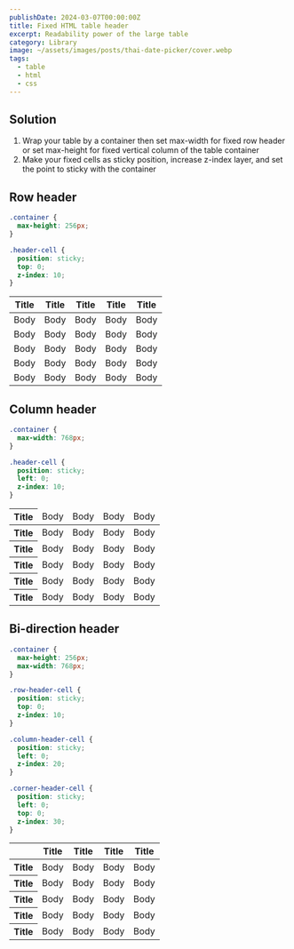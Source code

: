 ```yaml
---
publishDate: 2024-03-07T00:00:00Z
title: Fixed HTML table header
excerpt: Readability power of the large table
category: Library
image: ~/assets/images/posts/thai-date-picker/cover.webp
tags:
  - table
  - html
  - css
---
```


## Solution

1. Wrap your table by a container then set max-width for fixed row header or set max-height for fixed vertical column of the table container
2. Make your fixed cells as sticky position, increase z-index layer, and set the point to sticky with the container

## Row header

```css
.container {
  max-height: 256px;
}

.header-cell {
  position: sticky;
  top: 0;
  z-index: 10;
}
```

<div class="max-w-3xl max-h-56 overflow-auto">
  <table class="text-center border-collaps">
    <thead>
      <tr>
        <th class="min-w-64 sticky top-0 z-10 bg-gray-100 dark:bg-gray-800 p-3">Title</th>
        <th class="min-w-64 sticky top-0 z-10 bg-gray-100 dark:bg-gray-800 p-3">Title</th>
        <th class="min-w-64 sticky top-0 z-10 bg-gray-100 dark:bg-gray-800 p-3">Title</th>
        <th class="min-w-64 sticky top-0 z-10 bg-gray-100 dark:bg-gray-800 p-3">Title</th>
        <th class="min-w-64 sticky top-0 z-10 bg-gray-100 dark:bg-gray-800 p-3">Title</th>
      </tr>
    </thead>
    <tbody>
      <tr>
        <td>Body</td>
        <td>Body</td>
        <td>Body</td>
        <td>Body</td>
        <td>Body</td>
      </tr>
      <tr>
        <td>Body</td>
        <td>Body</td>
        <td>Body</td>
        <td>Body</td>
        <td>Body</td>
      </tr>
      <tr>
        <td>Body</td>
        <td>Body</td>
        <td>Body</td>
        <td>Body</td>
        <td>Body</td>
      </tr>
      <tr>
        <td>Body</td>
        <td>Body</td>
        <td>Body</td>
        <td>Body</td>
        <td>Body</td>
      </tr>
      <tr>
        <td>Body</td>
        <td>Body</td>
        <td>Body</td>
        <td>Body</td>
        <td>Body</td>
      </tr>
    </tbody>
  </table>
</div>

## Column header

```css
.container {
  max-width: 768px;
}

.header-cell {
  position: sticky;
  left: 0;
  z-index: 10;
}
```

<div class="max-w-3xl overflow-auto">
  <table class="text-center border-collaps">
    <thead>
      <tr>
        <th class="min-w-64 sticky left-0 z-10 bg-gray-100 dark:bg-gray-800 p-3">Title</th>
        <td class="min-w-64 font-normal">Body</td>
        <td class="min-w-64 font-normal">Body</td>
        <td class="min-w-64 font-normal">Body</td>
        <td class="min-w-64 font-normal">Body</td>
      </tr>
    </thead>
    <tbody>
      <tr>
        <th class="sticky left-0 z-10 bg-gray-100 dark:bg-gray-800">Title</th>
        <td>Body</td>
        <td>Body</td>
        <td>Body</td>
        <td>Body</td>
      </tr>
      <tr>
        <th class="sticky left-0 z-10 bg-gray-100 dark:bg-gray-800">Title</th>
        <td>Body</td>
        <td>Body</td>
        <td>Body</td>
        <td>Body</td>
      </tr>
      <tr>
        <th class="sticky left-0 z-10 bg-gray-100 dark:bg-gray-800">Title</th>
        <td>Body</td>
        <td>Body</td>
        <td>Body</td>
        <td>Body</td>
      </tr>
      <tr>
        <th class="sticky left-0 z-10 bg-gray-100 dark:bg-gray-800">Title</th>
        <td>Body</td>
        <td>Body</td>
        <td>Body</td>
        <td>Body</td>
      </tr>
      <tr>
        <th class="sticky left-0 z-10 bg-gray-100 dark:bg-gray-800">Title</th>
        <td>Body</td>
        <td>Body</td>
        <td>Body</td>
        <td>Body</td>
      </tr>
    </tbody>
  </table>
</div>

## Bi-direction header

```css
.container {
  max-height: 256px;
  max-width: 768px;
}

.row-header-cell {
  position: sticky;
  top: 0;
  z-index: 10;
}

.column-header-cell {
  position: sticky;
  left: 0;
  z-index: 20;
}

.corner-header-cell {
  position: sticky;
  left: 0;
  top: 0;
  z-index: 30;
}
```

<div class="max-w-3xl max-h-56 overflow-auto">
  <table class="text-center border-collaps">
    <thead>
      <tr>
        <th class="min-w-64 sticky left-0 top-0 z-30 bg-gray-100 dark:bg-gray-800 p-3" />
        <th class="min-w-64 sticky top-0 z-10 bg-gray-100 dark:bg-gray-800 p-3">Title</th>
        <th class="min-w-64 sticky top-0 z-10 bg-gray-100 dark:bg-gray-800 p-3">Title</th>
        <th class="min-w-64 sticky top-0 z-10 bg-gray-100 dark:bg-gray-800 p-3">Title</th>
        <th class="min-w-64 sticky top-0 z-10 bg-gray-100 dark:bg-gray-800 p-3">Title</th>
      </tr>
    </thead>
    <tbody>
      <tr>
        <th class="sticky left-0 z-20 bg-gray-100 dark:bg-gray-800">Title</th>
        <td>Body</td>
        <td>Body</td>
        <td>Body</td>
        <td>Body</td>
      </tr>
      <tr>
        <th class="sticky left-0 z-20 bg-gray-100 dark:bg-gray-800">Title</th>
        <td>Body</td>
        <td>Body</td>
        <td>Body</td>
        <td>Body</td>
      </tr>
      <tr>
        <th class="sticky left-0 z-20 bg-gray-100 dark:bg-gray-800">Title</th>
        <td>Body</td>
        <td>Body</td>
        <td>Body</td>
        <td>Body</td>
      </tr>
      <tr>
        <th class="sticky left-0 z-20 bg-gray-100 dark:bg-gray-800">Title</th>
        <td>Body</td>
        <td>Body</td>
        <td>Body</td>
        <td>Body</td>
      </tr>
      <tr>
        <th class="sticky left-0 z-20 bg-gray-100 dark:bg-gray-800">Title</th>
        <td>Body</td>
        <td>Body</td>
        <td>Body</td>
        <td>Body</td>
      </tr>
    </tbody>
  </table>
</div>
